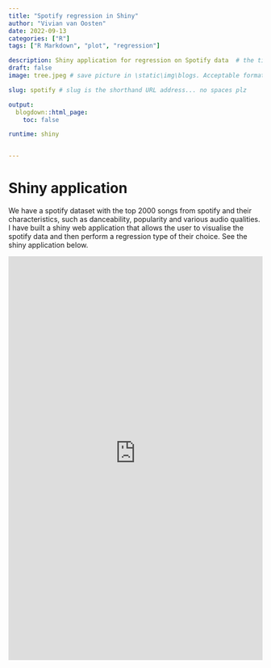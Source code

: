 ```yaml
---
title: "Spotify regression in Shiny"
author: "Vivian van Oosten"
date: 2022-09-13
categories: ["R"]
tags: ["R Markdown", "plot", "regression"]

description: Shiny application for regression on Spotify data  # the title that will show up once someone gets to this page
draft: false
image: tree.jpeg # save picture in \static\img\blogs. Acceptable formats= jpg, jpeg, or png . Your iPhone pics wont work

slug: spotify # slug is the shorthand URL address... no spaces plz

output:
  blogdown::html_page:
    toc: false

runtime: shiny


---
```



# Shiny application 

We have a spotify dataset with the top 2000 songs from spotify and their characteristics, such as danceability, popularity and various audio qualities. I have built a shiny web application that allows the user to visualise the spotify data and then perform a regression type of their choice. See the shiny application below.


<iframe height=800 width="100%" frameborder="no" src="https://vivianvanoosten.shinyapps.io/ads_assignment_2/"> </iframe>





